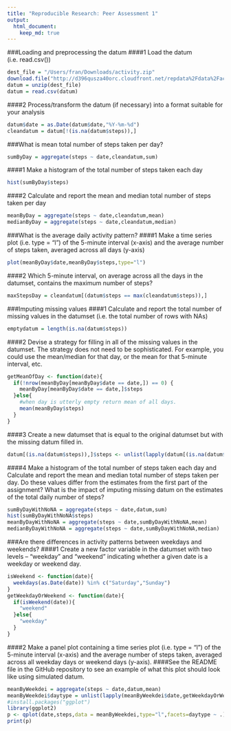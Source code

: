 ```yaml
---
title: "Reproducible Research: Peer Assessment 1"
output: 
  html_document:
    keep_md: true
---
```



###Loading and preprocessing the datum
####1 Load the datum (i.e. read.csv())
```r
dest_file = "/Users/fran/Downloads/activity.zip"
download.file("http://d396qusza40orc.cloudfront.net/repdata%2Fdata%2Factivity.zip",destfile=dest_file)
datum = unzip(dest_file)
datum = read.csv(datum)
```
####2 Process/transform the datum (if necessary) into a format suitable for your analysis
```r
datum$date = as.Date(datum$date,"%Y-%m-%d")
cleandatum = datum[!(is.na(datum$steps)),]
```
###What is mean total number of steps taken per day?
```r
sumByDay = aggregate(steps ~ date,cleandatum,sum)
```
####1 Make a histogram of the total number of steps taken each day
```r
hist(sumByDay$steps)
```

####2 Calculate and report the mean and median total number of steps taken per day
```r
meanByDay = aggregate(steps ~ date,cleandatum,mean)
medianByDay = aggregate(steps ~ date,cleandatum,median)
```
###What is the average daily activity pattern?
####1 Make a time series plot (i.e. type = "l") of the 5-minute interval (x-axis) and the average number of steps taken, averaged across all days (y-axis)
```r
plot(meanByDay$date,meanByDay$steps,type="l")
```

####2 Which 5-minute interval, on average across all the days in the datumset, contains the maximum number of steps?
```r
maxStepsDay = cleandatum[(datum$steps == max(cleandatum$steps)),]
```
###Imputing missing values
####1 Calculate and report the total number of missing values in the datumset (i.e. the total number of rows with NAs)
```r
emptydatum = length(is.na(datum$steps))
```
####2 Devise a strategy for filling in all of the missing values in the datumset. The strategy does not need to be sophisticated. For example, you could use the mean/median for that day, or the mean for that 5-minute interval, etc.
```r
getMeanOfDay <- function(date){
  if(!nrow(meanByDay[meanByDay$date == date,]) == 0) {
    meanByDay[meanByDay$date == date,]$steps
  }else{
    #when day is utterly empty return mean of all days.
    mean(meanByDay$steps)
  }
}
```
####3 Create a new datumset that is equal to the original datumset but with the missing datum filled in.
```r
datum[(is.na(datum$steps)),]$steps <- unlist(lapply(datum[(is.na(datum$steps)),]$date,getMeanOfDay))
```
####4 Make a histogram of the total number of steps taken each day and Calculate and report the mean and median total number of steps taken per day. Do these values differ from the estimates from the first part of the assignment? What is the impact of imputing missing datum on the estimates of the total daily number of steps?
```r
sumByDayWithNoNA = aggregate(steps ~ date,datum,sum)
hist(sumByDayWithNoNA$steps)
meanByDayWithNoNA = aggregate(steps ~ date,sumByDayWithNoNA,mean)
medianByDayWithNoNA = aggregate(steps ~ date,sumByDayWithNoNA,median)
```
###Are there differences in activity patterns between weekdays and weekends?
####1 Create a new factor variable in the datumset with two levels – “weekday” and “weekend” indicating whether a given date is a weekday or weekend day.
```r
isWeekend <- function(date){
  weekdays(as.Date(date)) %in% c("Saturday","Sunday")
}
getWeekdayOrWeekend <- function(date){
  if(isWeekend(date)){
    "weekend"
  }else{
    "weekday"
  }
}
```
####2 Make a panel plot containing a time series plot (i.e. type = "l") of the 5-minute interval (x-axis) and the average number of steps taken, averaged across all weekday days or weekend days (y-axis).
####See the README file in the GitHub repository to see an example of what this plot should look like using simulated datum.
```r
meanByWeekdei = aggregate(steps ~ date,datum,mean)
meanByWeekdei$daytype = unlist(lapply(meanByWeekdei$date,getWeekdayOrWeekend))
#install.packages("ggplot")
library(ggplot2)
p <- qplot(date,steps,data = meanByWeekdei,type="l",facets=daytype ~ .) + geom_line()
print(p)
```
